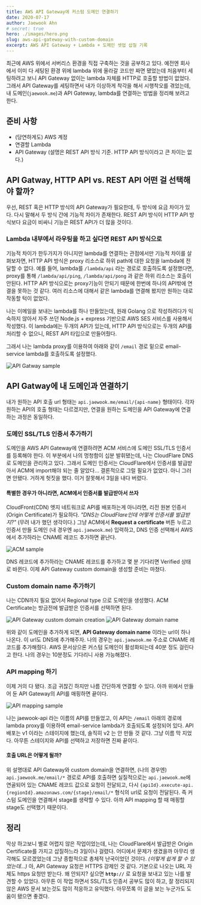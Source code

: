 ```yaml
---
title: AWS API Gateway에 커스텀 도메인 연결하기
date: 2020-07-17
author: Jaewook Ahn
# secret: true
hero: ./images/hero.png
slug: aws-api-gateway-with-custom-domain
excerpt: AWS API Gateway + Lambda + 도메인 셋업 삽질 기록
---
```


최근에 AWS 위에서 서버리스 환경을 직접 구축하는 것을 공부하고 있다.
예전엔 회사에서 이미 다 세팅된 환경 위에 lambda 위에 올라갈 코드만 짜면 됐었는데 처음부터 세팅하려고 보니 API Gateway 없이는 lambda 자체를 HTTP로 호출할 방법이 없었다.
그래서 API Gateway를 세팅하면서 내가 이상하게 착각을 해서 시행착오를 겪었는데, 내 도메인(`jaewook.me`)과 API Gateway, lambda를 연결하는 방법을 정리해 보려고 한다.

## 준비 사항

- (당연하게도) AWS 계정
- 연결할 Lambda
- API Gateway (설명은 REST API 방식 기준. HTTP API 방식이라고 큰 차이는 없다.)

## API Gatway, HTTP API vs. REST API 어떤 걸 선택해야 할까?

우선, REST 혹은 HTTP 방식의 API Gateway가 필요한데, 두 방식에 요금 차이가 있다. 다시 말해서 두 방식 간에 기능적 차이가 존재한다.
REST API 방식이 HTTP API 방식보다 요금이 비싸니 기능은 REST API가 더 많을 것이다.

### Lambda 내부에서 라우팅을 하고 싶다면 REST API 방식으로

기능적 차이가 한두가지가 아니지만 lambda를 연결하는 관점에서만 기능적 차이를 살펴보자면, HTTP API 방식은 proxy 리소스로 하위 path에 대한 요청을 lambda에 전달할 수 없다.
예를 들어, lambda를 `/lambda/api` 라는 경로로 호출하도록 설정했다면, proxy를 통해 `/lambda/api/ping`, `/lambda/api/pong` 과 같은 하위 리소스는 호출이 안된다.
HTTP API 방식으로는 proxy기능이 안되기 때문에 한번에 하나의 API밖에 연결을 못하는 것 같다. 여러 리소스에 대해서 같은 lambda를 연결해 봤지만 원하는 대로 작동할 턱이 없었다.

나는 이메일을 보내는 lambda를 하나 만들었는데, 원래 Golang 으로 작성하려다가 익숙하지 않아서 자주 쓰던 Node.js + express 기반으로 AWS SES 서비스를 사용해서 작성했다.
이 lambda에는 두개의 API가 있는데, HTTP API 방식으로는 두개의 API를 처리할 수 없으니, REST API 타입으로 만들어줬다.

그래서 나는 lambda proxy를 이용하여 아래와 같이 `/email` 경로 밑으로 email-service lambda를 호출하도록 설정했다.

![API Gatway sample](/images/api-gateway-sample.png)

## API Gatway에 내 도메인과 연결하기

내가 원하는 API 호출 url 형태는 `api.jaewook.me/email/{api-name}` 형태이다. 각자 원하는 API의 호출 형태는 다르겠지만, 연결을 원하는 도메인을 API Gateway에 연결하는 과정은 동일하다.

### 도메인 SSL/TLS 인증서 추가하기

도메인을 AWS API Gateway에 연결하려면 ACM 서비스에 도메인 SSL/TLS 인증서를 등록해야 한다.
이 부분에서 나의 멍청함이 십분 발휘됐는데, 나는 CloudFlare DNS로 도메인을 관리하고 있다.
그래서 도메인 인증서는 CloudFlare에서 인증서를 발급받아서 ACM에 import해야 되는 줄 알았다...
결론적으로 그럴 필요가 없었다. 아니 그러면 안됐다. 거하게 헛짓을 했다. 이거 잘못해서 3일을 내다 버렸다.

#### 특별한 경우가 아니라면, ACM에서 인증서를 발급받아서 쓰자

CloudFront(CDN) 엣지 네트워크로 API를 배포하는게 아니라면, 리전 원본 인증서(Origin Certificate)가 필요하다.
_"DNS는 CloudFlare인데 어떻게 인증서를 발급받지?"_ (무려 내가 했던 생각이다.) 그냥 ACM에서 **Request a certificate** 버튼 누르고 인증서 만들 도메인 (내 경우엔 `api.jaewook.me`) 입력하고, DNS 인증 선택해서 AWS에서 추가하라는 CNAME 레코드 추가하면 끝난다.

![ACM sample](/images/acm-sample.png)

DNS 레코드에 추가하라는 CNAME 레코드를 추가하고 몇 분 기다리면 Verified 상태로 바뀐다. 이제 API Gateway custom domain을 생성할 준비는 마쳤다.

### Custom domain name 추가하기

나는 CDN까지 필요 없어서 Regional type 으로 도메인을 생성했다. ACM Certificate는 방금전에 발급받은 인증서를 선택하면 된다.

![API Gateway custom domain creation](/images/api-gateway-custom-domain-creation.png)
![API Gateway domain name](/images/custom-domain-url.png)

위와 같이 도메인을 추가하게 되면, **API Gateway domain name** 이라는 url이 하나 나온다. 이 url도 DNS에 추가해주자.
나의 경우는 `api.jaewook.me` 주소로 CNAME 레코드를 추가해줬다.
AWS 문서상으론 커스텀 도메인이 활성화되는데 40분 정도 걸린다고 한다. 나의 경우는 10분정도 기다리니 사용 가능해졌다.

### API mapping 하기

이제 거의 다 됐다. 조금 귀찮긴 하지만 나름 간단하게 연결할 수 있다. 아까 위에서 만들어 둔 API Gateway의 API를 매핑하면 끝이다.

![API mapping sample](/images/api-mapping-sample.png)

나는 jaewook-api 라는 이름의 API를 만들었고, 이 API는 `/email` 아래의 경로에 lambda proxy를 이용하여 email-service lambda가 호출되도록 설정되어 있다.
API 배포는 v1 이라는 스테이지에 했는데, 솔직히 v2 는 안 만들 것 같다. 그냥 이름 막 지었다. 아무튼 스테이지와 API를 선택하고 저장하면 진짜 끝이다.

#### 호출 URL은 어떻게 될까?

위 설명대로 API Gateway와 custom domain을 연결하면, (나의 경우엔) `api.jaewook.me/email/*` 경로로 API를 호출하면 실질적으로는 `api.jaewook.me`에 연골되어 있는 CNAME 레코드 값으로 요청이 전달되고, 다시 `{apiId}.execute-api.{regionId}.amazonaws.com/{stage}/email/*` 형식의 url로 요청이 전달된다. 즉 커스텀 도메인을 연결해서 stage를 생략할 수 있다. 아까 API mapping 할 때 매핑할 stage도 선택했기 때문이다.

## 정리

막상 하고보니 별로 어렵지 않은 작업이었는데, 나는 CloudFlare에서 발급받은 Origin Certificate를 가지고 삽질하느라 3일이나 걸렸다. 어디에서 문제가 생겼을까 아무리 생각해도 모르겠었는데 그냥 종합적으로 총체적 난국이었던 것이다. _(이렇게 쉽게 할 수 있었는데...)_
아, API Gateway 요청은 HTTPS 강제인 것 같다. 기본으로 나오는 URL 자체도 https 요청만 받는다. 왜 안되지? 싶으면 **`http://`** 로 요청을 보내고 있는 나를 발견할 수 있었다.
아무튼 이 작업 하면서 SSL/TLS 인증서 공부도 많이 하고, 잘 정리되지 않은 AWS 문서 보는것도 많이 적응하고 유익했다.
아무쪼록 이 글을 보는 누군가도 도움이 됐으면 좋겠다.